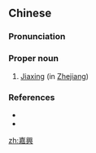 {{also|嘉兴}}
==Chinese==
{{zh-forms|s=嘉兴}}

===Pronunciation===
{{zh-pron
|m=Jiāxīng
|c=gaa1 hing1
|mn=Ka-heng
|cat=pn
}}

===Proper noun===
{{zh-proper noun}}

# [[w:Jiaxing|Jiaxing]] (in [[Zhejiang]])

===References===
* {{pedialite|Jiaxing}}
* {{pedialite|嘉興|lang=zh}}

[[zh:嘉興]]